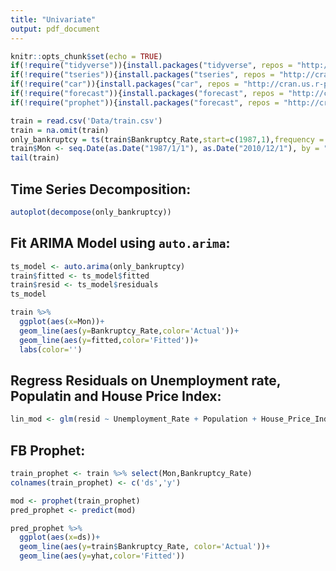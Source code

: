 ```yaml
---
title: "Univariate"
output: pdf_document
---
```


```r
knitr::opts_chunk$set(echo = TRUE)
if(!require("tidyverse")){install.packages("tidyverse", repos = "http://cran.us.r-project.org")}
if(!require("tseries")){install.packages("tseries", repos = "http://cran.us.r-project.org")}
if(!require("car")){install.packages("car", repos = "http://cran.us.r-project.org")}
if(!require("forecast")){install.packages("forecast", repos = "http://cran.us.r-project.org")}
if(!require("prophet")){install.packages("forecast", repos = "http://cran.us.r-project.org")}
```

```r
train = read.csv('Data/train.csv')
train = na.omit(train)
only_bankruptcy = ts(train$Bankruptcy_Rate,start=c(1987,1),frequency = 12)
train$Mon <- seq.Date(as.Date("1987/1/1"), as.Date("2010/12/1"), by = "month")
tail(train)
```

## Time Series Decomposition:

```r
autoplot(decompose(only_bankruptcy))
```

## Fit ARIMA Model using `auto.arima`:

```r
ts_model <- auto.arima(only_bankruptcy)
train$fitted <- ts_model$fitted
train$resid <- ts_model$residuals
ts_model
```

```r
train %>% 
  ggplot(aes(x=Mon))+
  geom_line(aes(y=Bankruptcy_Rate,color='Actual'))+
  geom_line(aes(y=fitted,color='Fitted'))+
  labs(color='')
```


## Regress Residuals on Unemployment rate, Populatin and House Price Index:

```r
lin_mod <- glm(resid ~ Unemployment_Rate + Population + House_Price_Index, data = train)
```

## FB Prophet:

```r
train_prophet <- train %>% select(Mon,Bankruptcy_Rate)
colnames(train_prophet) <- c('ds','y')
```

```r
mod <- prophet(train_prophet)
pred_prophet <- predict(mod)
```

```r
pred_prophet %>% 
  ggplot(aes(x=ds))+
  geom_line(aes(y=train$Bankruptcy_Rate, color='Actual'))+
  geom_line(aes(y=yhat,color='Fitted'))
```



